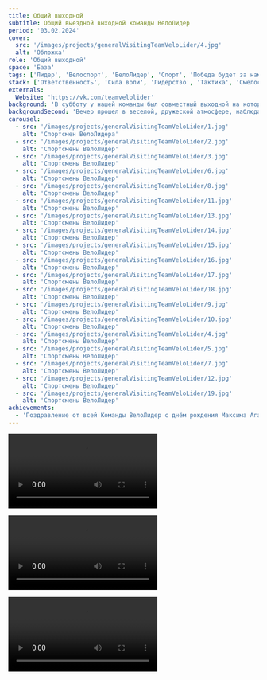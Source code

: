 ```yaml
---
title: Общий выходной
subtitle: Общий выездной выходной команды ВелоЛидер
period: '03.02.2024'
cover:
  src: '/images/projects/generalVisitingTeamVeloLider/4.jpg'
  alt: 'Обложка'
role: 'Общий выходной'
space: 'База'
tags: ['Лидер', 'Велоспорт', 'ВелоЛидер', 'Спорт', 'Победа будет за нами']
stack: ['Ответственность', 'Сила воли', 'Лидерство', 'Тактика', 'Смелость']
externals:
  Website: 'https://vk.com/teamvelolider'
background: 'В субботу у нашей команды был совместный выходной на котором мы ездили в боулинг клуб по приглашению на день рождений Максима Агапова и Александры Хатунцевой.'
backgroundSecond: 'Вечер прошел в веселой, дружеской атмосфере, наблюдалась высокая игровая активность, всем понравилось, у ребят есть огромное желание собраться в следующий раз.'
carousel:
  - src: '/images/projects/generalVisitingTeamVeloLider/1.jpg'
    alt: 'Спортсмен ВелоЛидера'
  - src: '/images/projects/generalVisitingTeamVeloLider/2.jpg'
    alt: 'Спортсмены ВелоЛидер'
  - src: '/images/projects/generalVisitingTeamVeloLider/3.jpg'
    alt: 'Спортсмены ВелоЛидер'
  - src: '/images/projects/generalVisitingTeamVeloLider/6.jpg'
    alt: 'Спортсмены ВелоЛидер'
  - src: '/images/projects/generalVisitingTeamVeloLider/8.jpg'
    alt: 'Спортсмены ВелоЛидер'
  - src: '/images/projects/generalVisitingTeamVeloLider/11.jpg'
    alt: 'Спортсмены ВелоЛидер'
  - src: '/images/projects/generalVisitingTeamVeloLider/13.jpg'
    alt: 'Спортсмены ВелоЛидер'
  - src: '/images/projects/generalVisitingTeamVeloLider/14.jpg'
    alt: 'Спортсмены ВелоЛидер'
  - src: '/images/projects/generalVisitingTeamVeloLider/15.jpg'
    alt: 'Спортсмены ВелоЛидер'
  - src: '/images/projects/generalVisitingTeamVeloLider/16.jpg'
    alt: 'Спортсмены ВелоЛидер'
  - src: '/images/projects/generalVisitingTeamVeloLider/17.jpg'
    alt: 'Спортсмены ВелоЛидер'
  - src: '/images/projects/generalVisitingTeamVeloLider/18.jpg'
    alt: 'Спортсмены ВелоЛидер'
  - src: '/images/projects/generalVisitingTeamVeloLider/9.jpg'
    alt: 'Спортсмены ВелоЛидер'
  - src: '/images/projects/generalVisitingTeamVeloLider/10.jpg'
    alt: 'Спортсмены ВелоЛидер'
  - src: '/images/projects/generalVisitingTeamVeloLider/4.jpg'
    alt: 'Спортсмены ВелоЛидер'
  - src: '/images/projects/generalVisitingTeamVeloLider/5.jpg'
    alt: 'Спортсмены ВелоЛидер'
  - src: '/images/projects/generalVisitingTeamVeloLider/7.jpg'
    alt: 'Спортсмены ВелоЛидер'
  - src: '/images/projects/generalVisitingTeamVeloLider/12.jpg'
    alt: 'Спортсмены ВелоЛидер'
  - src: '/images/projects/generalVisitingTeamVeloLider/19.jpg'
    alt: 'Спортсмены ВелоЛидер'
achievements:
  - 'Поздравление от всей Команды ВелоЛидер с днём рождения Максима Агапова и Александры Хатунцевой'
---
```


<VideoPlayer src="/images/projects/generalVisitingTeamVeloLider/v1.mp4" />

<Video
  src="/images/projects/generalVisitingTeamVeloLider/v2.mp4"
  alt="Video of the highlights flow in Lazy"
  thumbnail="/images/projects/generalVisitingTeamVeloLider/th1.jpg"
/>

<Video
  src="/images/projects/generalVisitingTeamVeloLider/v3.mp4"
  alt="Video of the highlights flow in Lazy"
  thumbnail="/images/projects/generalVisitingTeamVeloLider/th1.jpg"
/>

<Video
  src="/images/projects/generalVisitingTeamVeloLider/v4.mp4"
  alt="Video of the highlights flow in Lazy"
  thumbnail="/images/projects/generalVisitingTeamVeloLider/th1.jpg"
/>
<Video
  src="/images/projects/generalVisitingTeamVeloLider/v5.mp4"
  alt="Video of the highlights flow in Lazy"
  thumbnail="/images/projects/generalVisitingTeamVeloLider/th1.jpg"
/>
<Video
  src="/images/projects/generalVisitingTeamVeloLider/v6.mp4"
  alt="Video of the highlights flow in Lazy"
  thumbnail="/images/projects/generalVisitingTeamVeloLider/th1.jpg"
/>
<Video
  src="/images/projects/generalVisitingTeamVeloLider/v7.mp4"
  alt="Video of the highlights flow in Lazy"
  thumbnail="/images/projects/generalVisitingTeamVeloLider/th1.jpg"
/>
<Video
  src="/images/projects/generalVisitingTeamVeloLider/v8.mp4"
  alt="Video of the highlights flow in Lazy"
  thumbnail="/images/projects/generalVisitingTeamVeloLider/th1.jpg"
/>
<Video
  src="/images/projects/generalVisitingTeamVeloLider/v9.mp4"
  alt="Video of the highlights flow in Lazy"
  thumbnail="/images/projects/generalVisitingTeamVeloLider/th1.jpg"
/>
<Video
  src="/images/projects/generalVisitingTeamVeloLider/v10.mp4"
  alt="Video of the highlights flow in Lazy"
  thumbnail="/images/projects/generalVisitingTeamVeloLider/th1.jpg"
/>
<Video
  src="/images/projects/generalVisitingTeamVeloLider/v11.mp4"
  alt="Video of the highlights flow in Lazy"
  thumbnail="/images/projects/generalVisitingTeamVeloLider/th1.jpg"
/>
<Video
  src="/images/projects/generalVisitingTeamVeloLider/v12.mp4"
  alt="Video of the highlights flow in Lazy"
  thumbnail="/images/projects/generalVisitingTeamVeloLider/th1.jpg"
/>
